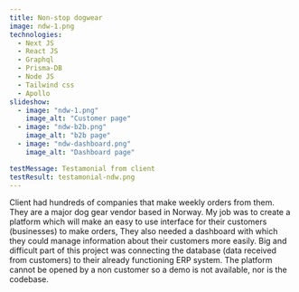 ```yaml
---
title: Non-stop dogwear
image: ndw-1.png
technologies:
  - Next JS
  - React JS
  - Graphql
  - Prisma-DB
  - Node JS
  - Tailwind css
  - Apollo
slideshow:
  - image: "ndw-1.png"
    image_alt: "Customer page"
  - image: "ndw-b2b.png"
    image_alt: "b2b page"
  - image: "ndw-dashboard.png"
    image_alt: "Dashboard page"

testMessage: Testamonial from client
testResult: testamonial-ndw.png
---
```


Client had hundreds of companies that make weekly orders from them.
They are a major dog gear vendor based in Norway.
My job was to create a platform which will make an easy to use interface for their customers
(businesses) to make orders, They also needed a dashboard with which they could manage information about their customers more easily.
Big and difficult part of this project was connecting the database (data received from customers) to their already functioning ERP system.
The platform cannot be opened by a non customer so a demo is not available, nor is the codebase.
